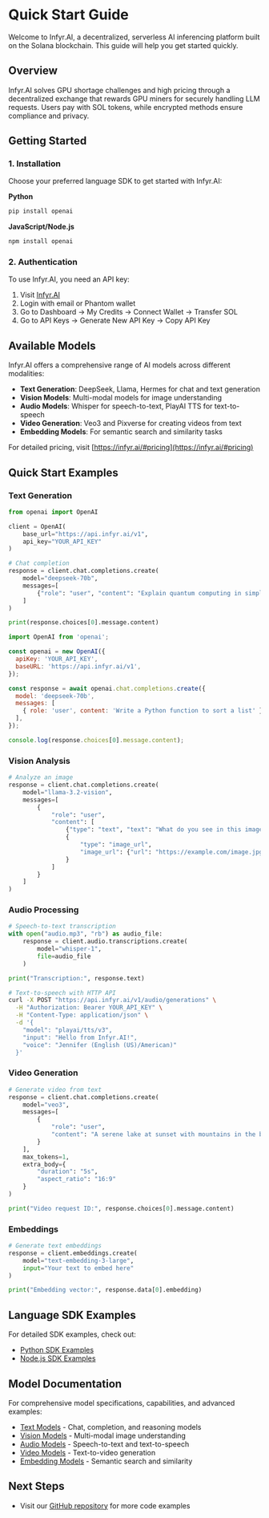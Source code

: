 # Quick Start Guide

Welcome to Infyr.AI, a decentralized, serverless AI inferencing platform built on the Solana blockchain. This guide will help you get started quickly.

## Overview

Infyr.AI solves GPU shortage challenges and high pricing through a decentralized exchange that rewards GPU miners for securely handling LLM requests. Users pay with SOL tokens, while encrypted methods ensure compliance and privacy.

## Getting Started

### 1. Installation

Choose your preferred language SDK to get started with Infyr.AI:

**Python**
```bash
pip install openai
```

**JavaScript/Node.js**
```bash
npm install openai
```

### 2. Authentication

To use Infyr.AI, you need an API key:

1. Visit [Infyr.AI](https://infyr.ai/)
2. Login with email or Phantom wallet
3. Go to Dashboard → My Credits → Connect Wallet → Transfer SOL 
4. Go to API Keys → Generate New API Key → Copy API Key

## Available Models

Infyr.AI offers a comprehensive range of AI models across different modalities:

- **Text Generation**: DeepSeek, Llama, Hermes for chat and text generation
- **Vision Models**: Multi-modal models for image understanding
- **Audio Models**: Whisper for speech-to-text, PlayAI TTS for text-to-speech
- **Video Generation**: Veo3 and Pixverse for creating videos from text
- **Embedding Models**: For semantic search and similarity tasks

For detailed pricing, visit [https://infyr.ai/#pricing](https://infyr.ai/#pricing)

## Quick Start Examples

### Text Generation

```python
from openai import OpenAI

client = OpenAI(
    base_url="https://api.infyr.ai/v1",
    api_key="YOUR_API_KEY"
)

# Chat completion
response = client.chat.completions.create(
    model="deepseek-70b",
    messages=[
        {"role": "user", "content": "Explain quantum computing in simple terms"}
    ]
)

print(response.choices[0].message.content)
```

```javascript
import OpenAI from 'openai';

const openai = new OpenAI({
  apiKey: 'YOUR_API_KEY',
  baseURL: 'https://api.infyr.ai/v1',
});

const response = await openai.chat.completions.create({
  model: 'deepseek-70b',
  messages: [
    { role: 'user', content: 'Write a Python function to sort a list' }
  ],
});

console.log(response.choices[0].message.content);
```

### Vision Analysis

```python
# Analyze an image
response = client.chat.completions.create(
    model="llama-3.2-vision",
    messages=[
        {
            "role": "user",
            "content": [
                {"type": "text", "text": "What do you see in this image?"},
                {
                    "type": "image_url",
                    "image_url": {"url": "https://example.com/image.jpg"}
                }
            ]
        }
    ]
)
```

### Audio Processing

```python
# Speech-to-text transcription
with open("audio.mp3", "rb") as audio_file:
    response = client.audio.transcriptions.create(
        model="whisper-1",
        file=audio_file
    )

print("Transcription:", response.text)
```

```bash
# Text-to-speech with HTTP API
curl -X POST "https://api.infyr.ai/v1/audio/generations" \
  -H "Authorization: Bearer YOUR_API_KEY" \
  -H "Content-Type: application/json" \
  -d '{
    "model": "playai/tts/v3",
    "input": "Hello from Infyr.AI!",
    "voice": "Jennifer (English (US)/American)"
  }'
```

### Video Generation

```python
# Generate video from text
response = client.chat.completions.create(
    model="veo3",
    messages=[
        {
            "role": "user",
            "content": "A serene lake at sunset with mountains in the background"
        }
    ],
    max_tokens=1,
    extra_body={
        "duration": "5s",
        "aspect_ratio": "16:9"
    }
)

print("Video request ID:", response.choices[0].message.content)
```

### Embeddings

```python
# Generate text embeddings
response = client.embeddings.create(
    model="text-embedding-3-large",
    input="Your text to embed here"
)

print("Embedding vector:", response.data[0].embedding)
```


## Language SDK Examples

For detailed SDK examples, check out:

- [Python SDK Examples](/python-example)
- [Node.js SDK Examples](/nodejs-example)

## Model Documentation

For comprehensive model specifications, capabilities, and advanced examples:

- [Text Models](/models/text-models) - Chat, completion, and reasoning models
- [Vision Models](/models/vision-models) - Multi-modal image understanding
- [Audio Models](/models/audio-models) - Speech-to-text and text-to-speech
- [Video Models](/models/video-models) - Text-to-video generation
- [Embedding Models](/models/embedding-models) - Semantic search and similarity

## Next Steps

- Visit our [GitHub repository](https://github.com/infyr-ai/infyrai-examples) for more code examples